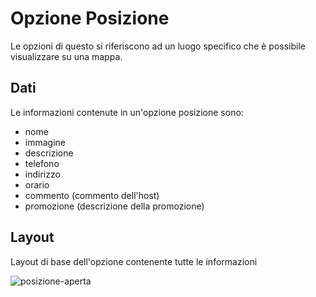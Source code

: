 
# Opzione Posizione

Le opzioni di questo si riferiscono ad un luogo specifico che è possibile visualizzare su una mappa.

## Dati

Le informazioni contenute in un'opzione posizione sono:

- nome
- immagine
- descrizione
- telefono
- indirizzo
- orario
- commento (commento dell'host)
- promozione (descrizione della promozione)

## Layout

Layout di base dell'opzione contenente tutte le informazioni

<Image
  src="/images/opzioni/posizione-aperta.png"
  alt="posizione-aperta"
  width={350}
  height={400}
/>
